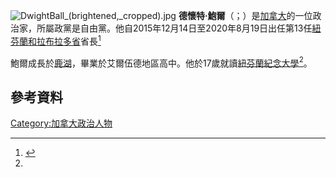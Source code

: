 [[File:DwightBall_(brightened,_cropped).jpg|thumb]]
'''德懷特·鮑爾'''（{{lang-en|Dwight Ball}}；{{bd|1957年}}）是[[加拿大|加拿大]]的一位政治家，所屬政黨是自由黨。他自2015年12月14日至2020年8月19日出任第13任[[紐芬蘭和拉布拉多省|紐芬蘭和拉布拉多省]]省長<ref name="CBC 2015 leader profiles">{{cite web | url=http://www.cbc.ca/news/canada/newfoundland-labrador/provincial-leader-bio-details-1.3315996 | title=Take us to your leaders: What you may not know about Davis, Ball and McCurdy | publisher=[[CBC_News|CBC News]] | date=23 November 2015 | accessdate=26 November 2015 | author=Gushue, Lisa | archive-date=2016-01-11 | archive-url=https://web.archive.org/web/20160111161409/http://www.cbc.ca/news/canada/newfoundland-labrador/provincial-leader-bio-details-1.3315996 | dead-url=no }}</ref>

鮑爾成長於[[鹿湖_(纽芬兰与拉布拉多省)|鹿湖]]，畢業於艾爾伍德地區高中。他於17歲就讀[[紐芬蘭紀念大學|紐芬蘭紀念大學]]<ref name="CBC 2015 leader profiles"/>。

==參考資料==
{{reflist}}

[[Category:加拿大政治人物|Category:加拿大政治人物]]